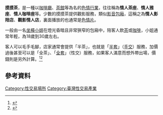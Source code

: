 {{Distinguish|阿公店}} 

'''摸摸茶'''，是一種以[[咖啡廳|咖啡廳]]、[[茶館|茶館]]等為名的[[色情行業|色情行業]]，往往稱為'''情人茶座'''、'''情人雅座'''、'''情人咖啡座'''等。少數的摸摸茶提供觀影服務，類似[[影音包廂|影音包廂]]，這稱之為'''情人影陪店'''、'''觀影情人店'''，裏面播放的也通常是[[色情片|色情片]]。

一般由一名[[坐檯小姐|坐檯小姐]]在燈光昏暗且非常狹窄的包廂中，陪客人飲[[茶|茶]]或[[咖啡|咖啡]]，小姐通常年輕，為18歲到30歲左右。

客人可以毛手毛腳，店家通常會提供「半茶」，也就是「[[半套|半套]]」（[[手交|手交]]）服務，加價過後甚至可以是「全茶」、「[[全套|全套]]」（性交）服務，如果客人滿意而想外帶出場，價錢則是另外計算。<ref>{{Cite news|url=http://www.appledaily.com.tw/appledaily/article/headline/20030707/168797/|title=摸摸茶小姐不准親嘴|author=|date=2003-07-07|work=|newspaper=蘋果日報|accessdate=2017-10-04|language=zh-TW|archive-date=2017-10-04|archive-url=https://web.archive.org/web/20171004191610/http://www.appledaily.com.tw/appledaily/article/headline/20030707/168797/|dead-url=no}}</ref><ref>{{Cite news|url=http://www.nextmag.com.tw/realtimenews/news/37718193|title=做過一堆低檔酒店　小模：「摸摸茶最噁心」(有片)|newspaper=Next Magazine TW|accessdate=2017-10-04|language=zh-TW|archive-date=2018-09-27|archive-url=https://web.archive.org/web/20180927124905/https://www.nextmag.com.tw/realtimenews/news/37718193|dead-url=no}}</ref>

== 參考資料 ==
{{Reflist}}

[[Category:性交易場所|Category:性交易場所]]
[[Category:臺灣性交易產業|Category:臺灣性交易產業]]
{{stub}}